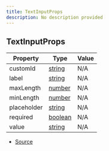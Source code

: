 ```yaml
---
title: TextInputProps
description: No description provided
---
```


## TextInputProps

| Property | Type | Value |
| ----------- | ----------- | ----------- |
| customId | [string](https://developer.mozilla.org/en-US/docs/Web/JavaScript/Reference/Global_Objects/String) | N/A |
| label | [string](https://developer.mozilla.org/en-US/docs/Web/JavaScript/Reference/Global_Objects/String) | N/A |
| maxLength | [number](https://developer.mozilla.org/en-US/docs/Web/JavaScript/Reference/Global_Objects/Number) | N/A |
| minLength | [number](https://developer.mozilla.org/en-US/docs/Web/JavaScript/Reference/Global_Objects/Number) | N/A |
| placeholder | [string](https://developer.mozilla.org/en-US/docs/Web/JavaScript/Reference/Global_Objects/String) | N/A |
| required | [boolean](https://developer.mozilla.org/en-US/docs/Web/JavaScript/Reference/Global_Objects/Boolean) | N/A |
| value | [string](https://developer.mozilla.org/en-US/docs/Web/JavaScript/Reference/Global_Objects/String) | N/A |


- [Source](https://github.com/underctrl-io/commandkit/blob/f8cc07d11d2ae5ed7f529adff1649936223e27b2/packages/commandkit/src/components/modal/Modal.ts#L72)